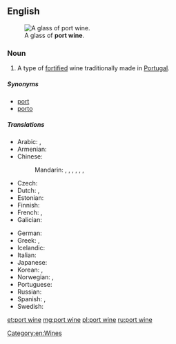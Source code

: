 ==English==
{{wikipedia}}
[[File:Port_wine.jpg|thumb|A glass of '''port wine'''.]]

===Noun===
{{en-noun|head=[[port]] [[wine]]}}

# A type of [[fortified]] wine traditionally made in [[Portugal]].

=====Synonyms=====
* [[port]]
* [[porto]]

=====Translations=====
{{trans-top|A type of fortified wine traditionally made in Portugal}}
* Arabic: {{t|ar|ميناء النبيذ|m|tr=mīnaʾ nabīḏ|sc=Arab}}, {{t|ar|نبيذ بورتو|m|tr=nabīḏ burtu|sc=Arab}}
* Armenian: {{t|hy|պորտվեյն|tr=portveyn}}
* Chinese:
*: Mandarin: {{t|cmn|波酒|tr=bōjiǔ|sc=Hani}}, {{t|cmn|波特酒|tr=bōtèjiǔ|sc=Hani}}, {{t|cmn|缽酒|sc=Hani}}, {{t|cmn|钵酒|tr=bōjiǔ|sc=Hani}}, {{t+|cmn|砵酒|tr=bōjiǔ|sc=Hani}}, {{t|cmn|波爾圖葡萄酒|sc=Hani}}, {{t|cmn|波尔图葡萄酒|tr=Bō'ěrtú pútáojiǔ|sc=Hani}}
* Czech: {{t|cs|portské}}
* Dutch: {{t+|nl|porto}}, {{t+|nl|port|m}}
* Estonian: {{t|et|portvein}}
* Finnish: {{t|fi|portviini}}
* French: {{t|fr|vin de Porto|m}}, {{t+|fr|porto|m}}
* Galician: {{t+|gl|porto|m}}
{{trans-mid}}
* German: {{t+|de|Portwein|m}}
* Greek: {{t|el|πορτό|n|tr=portó|sc=Grek}}, {{t|el|οίνος Πορτογαλίας|m|tr=oínos Portogalías|sc=Grek}}
* Icelandic: {{t|is|púrtvín|n}}
* Italian: {{t+|it|porto|m}}
* Japanese: {{t|ja|ポートワイン|tr=pōtowain|sc=Jpan}}
* Korean: {{t|ko|포트 포도주|tr=poteu podoju|sc=Kore}}, {{t|ko|포트 와인|tr=poteu wain|sc=Kore}}
* Norwegian: {{t+|no|portvin|m}}, {{qualifier|slang}} {{t+|no|port|m}}
* Portuguese: {{t+|pt|vinho do Porto|m}}
* Russian: {{t+|ru|портве́йн|m|sc=Cyrl|tr=portvéjn}}
* Spanish: {{t|es|vino de Oporto|m}}, {{t|es|oporto|m}}
* Swedish: {{t+|sv|portvin|n}}
{{trans-bottom}}

[[Category:en:Wines]]

[[et:port wine]]
[[mg:port wine]]
[[pl:port wine]]
[[ru:port wine]]